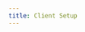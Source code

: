 ```yaml
---
title: Client Setup
---
```



<ClientSetup addParticipantPath="/guides/commerce/build-voice-app#step-5-add-participants"></ClientSetup>

<head>
  <title>Client Setup Guide</title>
  <meta
    name="description"
    content="Get started with setting up the Dyte Voice Conference client. Follow our guide for a seamless client setup experience."
  />
</head>
